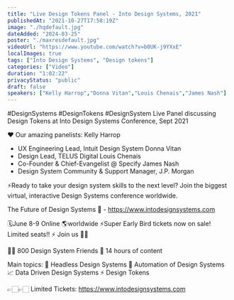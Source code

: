 ```yaml
---
title: "Live Design Tokens Panel - Into Design Systems, 2021"
publishedAt: "2021-10-27T17:58:19Z"
image: "./hqdefault.jpg"
dateAdded: "2024-03-25"
poster: "./maxresdefault.jpg"
videoUrl: "https://www.youtube.com/watch?v=b0UK-j9YXxE"
localImages: true
tags: ["Into Design Systems", "Design tokens"]
categories: ["Video"]
duration: "1:02:22"
privacyStatus: "public"
draft: false
speakers: ["Kelly Harrop","Donna Vitan","Louis Chenais","James Nash"]
---
```

#DesignSystems #DesignTokens #DesignSystem
Live Panel discussing Design Tokens at Into Design Systems Conference, Sept 2021

❤️ Our amazing panelists:
Kelly Harrop
- UX Engineering Lead, Intuit Design System
Donna Vitan
- Design Lead, TELUS Digital
Louis Chenais
- Co-Founder & Chief-Evangelist @ Specify
James Nash
- Design System Community & Support Manager, J.P. Morgan

⚡️Ready to take your design system skills to the next level? 
Join the biggest virtual, interactive Design Systems conference worldwide.

The Future of Design Systems 🚀 - https://www.intodesignsystems.com

🗓️June 8-9 Online 🌎worldwide
⚡️Super Early Bird tickets now on sale! Limited seats!! ⚡️
Join us 🙌🏻

👋🏻 800 Design System Friends
🎨 14 hours of content

Main topics:
🎨 Headless Design Systems
🤖 Automation of Design Systems
📈 Data Driven Design Systems
⚡️ Design Tokens

👉🏻👉🏻 Limited Tickets: https://www.intodesignsystems.com
